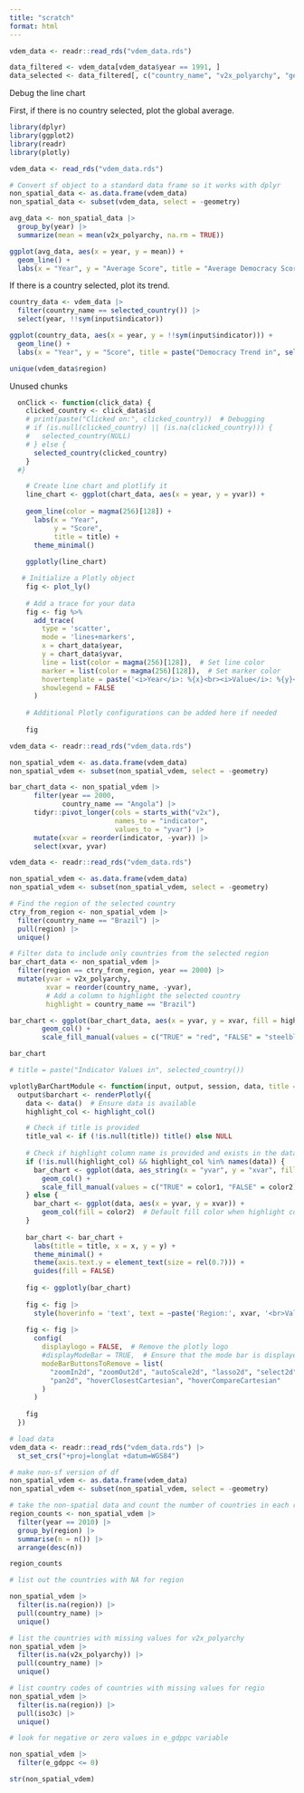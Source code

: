 ```yaml
---
title: "scratch"
format: html
---
```


```r
vdem_data <- readr::read_rds("vdem_data.rds")

data_filtered <- vdem_data[vdem_data$year == 1991, ]
data_selected <- data_filtered[, c("country_name", "v2x_polyarchy", "geometry"), drop = FALSE]
```

Debug the line chart

First, if there is no country selected, plot the global average. 

```r
library(dplyr)
library(ggplot2)
library(readr)
library(plotly)

vdem_data <- read_rds("vdem_data.rds")

# Convert sf object to a standard data frame so it works with dplyr
non_spatial_data <- as.data.frame(vdem_data)
non_spatial_data <- subset(vdem_data, select = -geometry)

avg_data <- non_spatial_data |>
  group_by(year) |>
  summarize(mean = mean(v2x_polyarchy, na.rm = TRUE))

ggplot(avg_data, aes(x = year, y = mean)) +
  geom_line() +
  labs(x = "Year", y = "Average Score", title = "Average Democracy Score Over Time") 
```

If there is a country selected, plot its trend.

```r
country_data <- vdem_data |>
  filter(country_name == selected_country()) |>
  select(year, !!sym(input$indicator))

ggplot(country_data, aes(x = year, y = !!sym(input$indicator))) +
  geom_line() +
  labs(x = "Year", y = "Score", title = paste("Democracy Trend in", selected_country()))
```


```r
unique(vdem_data$region)
```


Unused chunks
```r
  onClick <- function(click_data) {
    clicked_country <- click_data$id
    # print(paste("Clicked on:", clicked_country))  # Debugging
    # if (is.null(clicked_country) || (is.na(clicked_country))) {
    #   selected_country(NULL)  
    # } else {
      selected_country(clicked_country)
    }
  #}
```
 

```r
    # Create line chart and plotlify it    
    line_chart <- ggplot(chart_data, aes(x = year, y = yvar)) +
  
    geom_line(color = magma(256)[128]) +
      labs(x = "Year",
           y = "Score",
           title = title) +
      theme_minimal() 
    
    ggplotly(line_chart) 
```


```r
   # Initialize a Plotly object
    fig <- plot_ly()
    
    # Add a trace for your data
    fig <- fig %>%
      add_trace(
        type = 'scatter',
        mode = 'lines+markers',
        x = chart_data$year,  
        y = chart_data$yvar,  
        line = list(color = magma(256)[128]),  # Set line color
        marker = list(color = magma(256)[128]),  # Set marker color
        hovertemplate = paste('<i>Year</i>: %{x}<br><i>Value</i>: %{y}<extra></extra>'),
        showlegend = FALSE
      )
    
    # Additional Plotly configurations can be added here if needed
    
    fig
```


```r
vdem_data <- readr::read_rds("vdem_data.rds")

non_spatial_vdem <- as.data.frame(vdem_data)
non_spatial_vdem <- subset(non_spatial_vdem, select = -geometry)

bar_chart_data <- non_spatial_vdem |>
      filter(year == 2000,
             country_name == "Angola") |>
      tidyr::pivot_longer(cols = starts_with("v2x"),
                          names_to = "indicator",
                          values_to = "yvar") |>
      mutate(xvar = reorder(indicator, -yvar)) |>
      select(xvar, yvar)
```

```r
vdem_data <- readr::read_rds("vdem_data.rds")

non_spatial_vdem <- as.data.frame(vdem_data)
non_spatial_vdem <- subset(non_spatial_vdem, select = -geometry)

# Find the region of the selected country
ctry_from_region <- non_spatial_vdem |>
  filter(country_name == "Brazil") |>
  pull(region) |>
  unique()

# Filter data to include only countries from the selected region
bar_chart_data <- non_spatial_vdem |>
  filter(region == ctry_from_region, year == 2000) |>
  mutate(yvar = v2x_polyarchy,
         xvar = reorder(country_name, -yvar),
         # Add a column to highlight the selected country
         highlight = country_name == "Brazil") 

bar_chart <- ggplot(bar_chart_data, aes(x = yvar, y = xvar, fill = highlight)) +
        geom_col() +
        scale_fill_manual(values = c("TRUE" = "red", "FALSE" = "steelblue"))

bar_chart 

# title = paste("Indicator Values in", selected_country())
```

```r
vplotlyBarChartModule <- function(input, output, session, data, title = NULL, x = NULL, y = NULL, highlight_col = NULL, color1 = "red", color2 = "steelblue") {
  output$barchart <- renderPlotly({
    data <- data()  # Ensure data is available
    highlight_col <- highlight_col()

    # Check if title is provided
    title_val <- if (!is.null(title)) title() else NULL
        
    # Check if highlight column name is provided and exists in the data
    if (!is.null(highlight_col) && highlight_col %in% names(data)) {
      bar_chart <- ggplot(data, aes_string(x = "yvar", y = "xvar", fill = highlight_col)) +
        geom_col() +
        scale_fill_manual(values = c("TRUE" = color1, "FALSE" = color2))
    } else {
      bar_chart <- ggplot(data, aes(x = yvar, y = xvar)) +
        geom_col(fill = color2)  # Default fill color when highlight column is not present
    }
    
    bar_chart <- bar_chart +
      labs(title = title, x = x, y = y) +
      theme_minimal() +
      theme(axis.text.y = element_text(size = rel(0.7))) +
      guides(fill = FALSE)
    
    fig <- ggplotly(bar_chart) 
    
    fig <- fig |>
      style(hoverinfo = 'text', text = ~paste('Region:', xvar, '<br>Value:', yvar), traces = 1)
    
    fig <- fig |>
      config(
        displaylogo = FALSE,  # Remove the plotly logo
        #displayModeBar = TRUE,  # Ensure that the mode bar is displayed
        modeBarButtonsToRemove = list(
          "zoomIn2d", "zoomOut2d", "autoScale2d", "lasso2d", "select2d", "zoom2d",
          "pan2d", "hoverClosestCartesian", "hoverCompareCartesian"
        )
      )
    
    fig
  })
```

```r
# load data
vdem_data <- readr::read_rds("vdem_data.rds") |>
  st_set_crs("+proj=longlat +datum=WGS84")

# make non-sf version of df
non_spatial_vdem <- as.data.frame(vdem_data)
non_spatial_vdem <- subset(non_spatial_vdem, select = -geometry)
```

```r
# take the non-spatial data and count the number of countries in each region
region_counts <- non_spatial_vdem |>
  filter(year == 2010) |>
  group_by(region) |>
  summarise(n = n()) |>
  arrange(desc(n))

region_counts
```

```r
# list out the countries with NA for region

non_spatial_vdem |>
  filter(is.na(region)) |>
  pull(country_name) |>
  unique()
```

```r
# list the countries with missing values for v2x_polyarchy
non_spatial_vdem |>
  filter(is.na(v2x_polyarchy)) |>
  pull(country_name) |>
  unique()
```

```r
# list country codes of countries with missing values for regio
non_spatial_vdem |>
  filter(is.na(region)) |>
  pull(iso3c) |>
  unique()
```

```r
# look for negative or zero values in e_gdppc variable

non_spatial_vdem |>
  filter(e_gdppc <= 0)
```


```r
str(non_spatial_vdem)
```

```r
```


